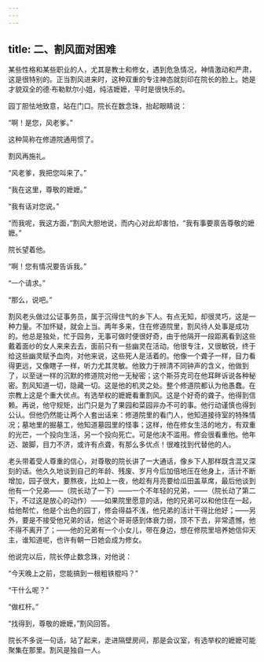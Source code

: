 ```yaml
---
---
---
```

title: 二、割风面对困难
---




某些性格和某些职业的人，尤其是教士和修女，遇到危急情况，神情激动和严肃，这是很特别的。正当割风进来时，这种双重的专注神态就刻印在院长的脸上。她是才貌双全的德·布勒默尔小姐，纯洁嬷嬷，平时是很快乐的。

园丁胆怯地致意，站在门口。院长在数念珠，抬起眼睛说：

“啊！是您，风老爹。”

这种简称在修道院通用惯了。

割风再施礼。

“风老爹，我把您叫来了。”

“我在这里，尊敬的嬷嬷。”

“我有话对您说。”

“而我呢，我这方面，”割风大胆地说，而内心对此却害怕，“我有事要禀告尊敬的嬷嬷。”

院长望着他。

“啊！您有情况要告诉我。”

“一个请求。”

“那么，说吧。”

割风老头做过公证事务员，属于沉得住气的乡下人。有点无知，却很灵巧，这是一种力量。不加怀疑，就会上当。两年多来，住在修道院里，割风待人处事是成功的。他总是独处，忙于园务，无事可做时便很好奇，由于他隔开一段距离看到这些戴着面纱的女人来来去去，面前只有一些幽灵在活动。他很专注，又很敏锐，终于给这些幽灵赋予血肉，对他来说，这些死人是活着的。他像一个聋子一样，目力看得更远，又像瞎子一样，听力尤其灵敏。他致力于辨清不同钟声的含义，他做到了，以至谜一样的沉默的修道院对他一无秘密；这个斯芬克司在他耳畔诉说各种秘密。割风知道一切，隐藏一切。这是他的机灵之处。整个修道院都认为他愚蠢。在宗教上这是个重大优点。有选举权的嬷嬷看重割风。这是个好奇的聋子。他得到信赖。再说，他守规矩，出门只是为了果园和菜园非办不可的事。他行动谨慎也得到公认。但他仍然能让两个人套出话来：修道院里的看门人，他知道接待室的特殊情况；墓地里的掘墓工，他知道墓园里的怪事；这样，他在修女生活的地方，有双重的光芒，一个投向生活，另一个投向死亡。可是他决不滥用。修会很看重他。他年迈、跛脚，目力不济，或许有点聋，有那么多优点！很难找到代替他的人。

老头带着受人尊重的信心，对尊敬的院长讲了一大通话，像乡下人那样既含混又深刻的话。他久久地谈到自己的年龄、残废、岁月今后加倍地压在他身上，活计不断增加，园子很大，要熬夜，比如上一夜，他趁有月亮要给瓜田盖草席，最后他谈到他有一个兄弟——（院长动了一下）——一个不年轻的兄弟，——（院长动了第二下，不过这是放心的动作）——如果院里愿意的话，他的兄弟可以和他住在一起，给他帮忙，他是个出色的园丁，修会得益不浅，他兄弟的活计干得比他好；——另外，要是不接受他兄弟的话，他这个哥哥感到体衰力弱，顶不下去，非常遗憾，他不得不离开了；——他的兄弟有一个小女儿，带在身边，想在修院里培养她信仰天主，谁知道呢，也许有朝一日她会成为修女。

他说完以后，院长停止数念珠，对他说：

“今天晚上之前，您能搞到一根粗铁棍吗？”

“干什么呢？”

“做杠杆。”

“找得到，尊敬的嬷嬷，”割风回答。

院长不多说一句话，站了起来，走进隔壁房间，那是会议室，有选举权的嬷嬷可能聚集在那里。割风是独自一人。